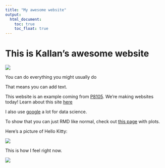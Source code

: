 ```yaml
---
title: "My awesome website"
output: 
  html_document:
    toc: true
    toc_float: true
---
```


# This is Kallan's awesome website

![](https://media.giphy.com/media/drXGoW1iudhKw/giphy.gif)

You can do everything you might usually do

That means you can add text.

This website is an example coming from [P8105](https://p8105.com/index.html). We're making websites today! Learn about this site [here](about.html)

I also use [google](https://www.google.com/) a lot for data science.

To show that you can just RMD like normal, check out [this page](plots.html) with plots. 

Here's a picture of Hello Kitty:

![](images/download.png)

This is how I feel right now.

![](images/fine.jpg)